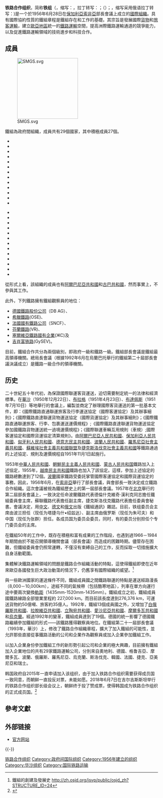 {{Infobox Organization
| name = ОРГАНИЗАЦИЯ СОТРУДНИЧЕСТВА ЖЕЛЕЗНЫХ ДОРОГ (ОСЖД)<br />铁路合作组织（铁组）<br />	
ORGANISATION FOR CO-OPERATION BETWEEN RAILWAYS (OSJD)
| image = OSJD logo 2018.jpg
| abbreviation = ОСЖД，铁组，OSJD
| formation = 1956年6月28日
| headquarters = {{POL}} [[华沙|华沙]] 霍扎街63/67号
| leader_title = 委员会
| leader_name = '''主席'''<br />绍兹达·塔捷乌什（波兰）<br />'''副主席'''<br />维克托·朱可夫（俄罗斯联邦）<br />张群（中国）<br />'''委员会秘书'''<br />卡尔曼·绍莫季（匈牙利）
| language = [[俄文|俄文]]、[[中文|中文]]
| website = http://zh.osjd.org/ {{zh}}
}}
'''铁路合作组织'''，简称'''铁组'''（{{lang-ru|'''Организация Сотрудничества Железных Дорог'''}}，缩写：{{lang|ru|'''ОСЖД'''}}，拉丁转写：{{lang|en|'''OSJD'''}}；{{lang-de|'''Organisation für die Zusammenarbeit der Eisenbahnen'''}}（{{lang|de|'''OSShD'''}}）；{{lang-en|'''Organization for Cooperation of Railways'''}}，缩写采用俄语拉丁转写：{{lang|en|'''OSJD'''}})是一个於1956年6月28日在[[保加利亞|保加利亞]][[索非亞|索非亞]]部長會議上成立的[[國際組織|國際組織]]。具有國際協約性質的鐵組章程是鐵組存在和工作的基礎。其宗旨是發展國際[[貨物|貨物]]和[[旅客|旅客]][[運輸|運輸]]，建立[[歐亞地區|歐亞地區]]統一的[[鐵路運輸|鐵路運輸]]空間，提高洲際鐵路運輸通道的競爭能力，以及促進鐵路運輸領域的技術進步和科技合作。

== 成員 ==
[[File:SMGS.svg|200px]]

鐵組為政府間組織，成員共有29個國家，其中積極成員27個。
{{col-begin}}
{{col-break}}
* {{AZE}}
* {{BLR}}
* {{BUL}}
* {{HUN}}
* {{VIE}}
* {{GEO}}
* {{IRN}}
* {{KAZ}}
* {{CHN}}
* {{PRK}}
* {{ROK}}
* {{KGZ}}
* {{LAT}}
{{col-break}}
* {{LIT}}
* {{MOL}}
* {{MGL}}
* {{POL}}
* {{RUS}}
* {{ROM}}
* {{SVK}}
* {{TJK}}
* {{TKM}}
* {{UZB}}
* {{UKR}}
* {{CZE}}
* {{EST}}
{{col-end}}
從形式上看，該組織的成員也有[[阿爾巴尼亞共和國|阿爾巴尼亞共和國]]和[[古巴共和國|古巴共和國]]，然而事實上，不參與其工作。

此外，下列鐵路擁有鐵組觀察員的地位：

* [[德國鐵路股份公司|德國鐵路股份公司]]（DB AG）、
* [[希臘鐵路|希臘鐵路]](OSE)、
* [[法國國有鐵路公司|法國國有鐵路公司]]（SNCF）、
* [[芬蘭鐵路|芬蘭鐵路]](VR)、
* [[塞爾維亞鐵路國有企業|塞爾維亞鐵路國有企業]](ЖС)及
* [[杰肖埃铁路|吉肖富铁路]](GySEV)。

目前，鐵組合作共分為兩個級別，即政府一級和鐵路一級。鐵組部長會議是鐵組最高領導機關。總局長會議（根據1992年6月在烏蘭巴托舉行的鐵組第二十屆部長會議決議成立）是鐵路一級合作的領導機關。

== 历史 ==

二十世紀五十年代初，為保證國際聯運客貨運送，迫切需要制定統一的法律和經濟標準。在[[華沙|華沙]]（1950年12月22日）、[[布拉格|布拉格]]（1951年4月23日）、[[布達佩斯|布達佩斯]]（1951年7月10日）等地舉行的會議上，編製並商定了辦理國際客貨運送的第一批基本文件，即：《國際鐵路直通聯運旅客及行李運送協定（國際客運協定）及其辦事細則》；《國際鐵路直達聯運貨物運送協定（國際貨運協定）及其辦事細則》；《國際鐵路直通聯運旅客、行李、包裹運送運價規程》;《國際鐵路直達聯運貨物運送協定參加國鐵路貨物運送統一過境運價規程》；《國際聯運車輛互用規則（車規）;國際客運協定和國際貨運協定清算規則》。由[[阿爾巴尼亞人民共和國|阿爾巴尼亞人民共和國]]、[[保加利亞人民共和國|保加利亞人民共和國]]、[[匈牙利人民共和國|匈牙利人民共和國]]、[[德意志民主共和國|德意志民主共和國]]、[[波蘭人民共和國|波蘭人民共和國]]、[[羅馬尼亞社會主義共和國|羅馬尼亞社會主義共和國]]、[[蘇維埃社會主義共和國聯盟|蘇維埃社會主義共和國聯盟]]及[[捷克斯洛伐克社會主義共和國|捷克斯洛伐克社會主義共和國]]等鐵路通過的上述協定、規則及運價規程自1951年11月1日起施行。

1953年[[中華人民共和國|中華人民共和國]]、[[朝鮮民主主義人民共和國|朝鮮民主主義人民共和國]]、[[蒙古人民共和国|蒙古人民共和国]]鐵路加入上述協定，1955年，[[越南民主共和國|越南民主共和國]]鐵路也加入了該協定。這樣，參加上述協定的鐵路總數達到了12個。[[波蘭|波蘭]]國家鐵路受委託掌管國際客運協定和國際貨運協定的事務，因此，1956年6月，在[[索非亞|索非亞]]舉行了部長會議，與會部長一致決定成立鐵路合作組織。這次會議被視為鐵組歷史上的第一屆部長會議。1957年在[[北京|北京]]舉行的第二屆部長會議上，一致決定任命波蘭鐵路代表德倫什克維奇·漢利克同志擔任鐵組委員會主席，蘇聯鐵路代表擔任副主席，捷克斯洛伐克鐵路代表擔任委員會秘書。會議決定，用[[中文|中文]]、[[德文|德文]]和[[俄文|俄文]]出版《鐵組通訊》雜誌。目前，铁组委员会主席由波兰担任（现任为塔捷乌什▪绍兹达）、副主席由俄罗斯（现任为朱可夫）和中国（现任为张群）担任。各成员国为委员会委员，同时，有的委员分别担任个专门委员会的主席。

在鐵組50年的工作中，既存在積極和富有成果的工作階段，也遇到過1966－1984年期間由於不能召開領導機關會議（部長會議）而造成的困難時期。儘管存在困難，但鐵組委員會仍照常運轉，不僅沒有束縛自己的工作，反而採取一切措施擴大自身活動範圍。

集體解決鐵路運輸領域的問題是鐵路合作組織活動的特點，這使得鐵組即使在近年來歐亞各國發生巨大政治動蕩的情況下，仍舊享有國際組織的威望。<ref>鐵組的創建及發展史 http://zh.osjd.org/isvp/public/osjd_zh?STRUCTURE_ID=24{{Dead link|date=2018年6月 |bot=InternetArchiveBot |fix-attempted=no }}</ref>

與一些歐洲國家的運送條件不同，鐵組成員國之間鐵路聯運的特點是運送經路漫長（8,000－10,000km），途經不同的氣候帶（包括酷寒地區），列車在單方向運行途中要兩次變換[[軌距|軌距]]（1435mm-1520mm-1435mm）。鐵組成立之初，鐵組成員國鐵路線路全部營業里程約 227,000 km。而目前該長度達到276,376 km，可運送貨物約50億噸、旅客約35億人。1992年，鐵組13個成員國之外，又增加了[[白俄羅斯共和國|白俄羅斯共和國]]、[[拉脫維亞共和國|拉脫維亞共和國]]、[[立陶宛共和國|立陶宛共和國]]、[[愛沙尼亞共和國|愛沙尼亞共和國]]、[[摩爾多瓦共和國|摩爾多瓦共和國]]和[[烏克蘭|烏克蘭]]。經過1992年的變革，鐵組成員達到了19個。德國的統一影響了德國鐵路繼續參加鐵組的形式——該鐵路獲得觀察員地位。在鐵組第二十一屆部長會議（1993年，華沙）上，修改了鐵路合作組織章程，擴大了加入鐵組的可能性，並允許那些直接從事鐵路活動的公司和企業作為觀察員或加入企業參加鐵組工作。

以加入企業身份參加鐵組工作的新形勢引起公司和企業的極大興趣，目前擁有鐵組加入企業地位的共有29家鐵路運輸公司，分別來自奧地利、德國、格鲁吉亞、摩爾多瓦、波蘭、俄羅斯、羅馬尼亞、烏克蘭、斯洛伐克、韓國、法國、捷克、亞美尼亞和瑞士。

韩国政府自2015年一直申请加入该组织，由于加入铁路合作组织需要获得成员国一致同意，而朝鲜一直投反对票，未能如愿。2018年6月7日在吉尔吉斯斯坦举行的铁路合作组织部长级会议上，朝鲜终于投了赞成票，使得韩国成为铁路合作组织的正式成员国。<ref>{{cite news |title=韩国加入铁路合作组织 |url=http://chinese.yonhapnews.co.kr/allheadlines/2018/06/07/0200000000ACK20180607003300881.HTML |accessdate=2018-06-08 |work=韩联社 |date=2018-06-07 |archive-date=2018-06-09 |archive-url=https://web.archive.org/web/20180609095322/http://chinese.yonhapnews.co.kr/allheadlines/2018/06/07/0200000000ACK20180607003300881.HTML |dead-url=no }}</ref>

== 參考文獻 ==
{{Reflist}}

== 外部链接 ==
* [http://zh.osjd.org 官方网站] {{Wayback|url=http://zh.osjd.org/ |date=20110711132342 }} {{in lang|zh}}

{{-}}
{{鐵路}}

[[Category:铁路合作组织|]]
[[Category:政府间国际组织|Category:政府间国际组织]]
[[Category:1956年建立的组织|Category:1956年建立的组织]]
[[Category:华沙组织|Category:华沙组织]]
[[Category:国际铁路运输|Category:国际铁路运输]]